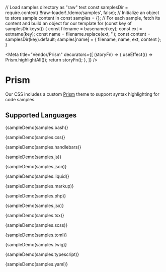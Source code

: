 // Load samples directory as "raw" text
const samplesDir = require.context('!!raw-loader!./demo/samples', false);
// Initialize an object to store sample content in
const samples = {};
// For each sample, fetch its content and build an object for our template
for (const key of samplesDir.keys()) {
  const filename = basename(key);
  const ext = extname(key);
  const name = filename.replace(ext, '');
  const content = samplesDir(key).default;
  samples[name] = { filename, name, ext, content };
}

<Meta
  title="Vendor/Prism"
  decorators={[
    (storyFn) => {
      useEffect(() => Prism.highlightAll());
      return storyFn();
    },
  ]}
/>

# Prism

Our CSS includes a custom [Prism](https://prismjs.com/index.html) theme to support syntax highlighting for code samples.

## Supported Languages

<Story name="Bash, Shell">{sampleDemo(samples.bash)}</Story>

<Story name="CSS">{sampleDemo(samples.css)}</Story>

<Story name="Handlebars">{sampleDemo(samples.handlebars)}</Story>

<Story name="JavaScript">{sampleDemo(samples.js)}</Story>

<Story name="JSON">{sampleDemo(samples.json)}</Story>

<Story name="Liquid">{sampleDemo(samples.liquid)}</Story>

<Story name="Markup, HTML">{sampleDemo(samples.markup)}</Story>

<Story name="PHP">{sampleDemo(samples.php)}</Story>

<Story name="React JSX">{sampleDemo(samples.jsx)}</Story>

<Story name="React TSX">{sampleDemo(samples.tsx)}</Story>

<Story name="Sass (SCSS)">{sampleDemo(samples.scss)}</Story>

<Story name="TOML">{sampleDemo(samples.toml)}</Story>

<Story name="Twig">{sampleDemo(samples.twig)}</Story>

<Story name="TypeScript">{sampleDemo(samples.typescript)}</Story>

<Story name="YAML">{sampleDemo(samples.yaml)}</Story>
